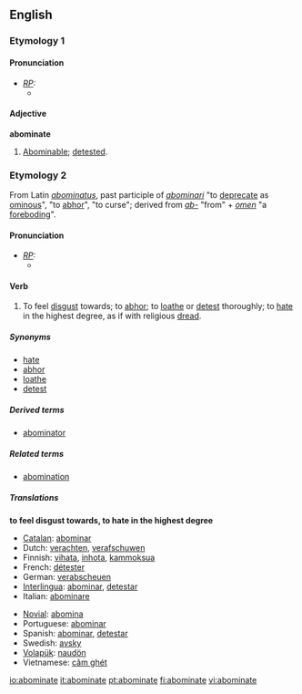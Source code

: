 ==English==
===Etymology 1===
====Pronunciation====
* ''[[RP]]:''
** {{IPA|/əˈbɒmɪˌnət/}}

====Adjective====
'''abominate'''
# {{obsolete}} [[abominable|Abominable]]; [[detest]]ed.

===Etymology 2===
From Latin ''[[abominatus]]'', past participle of ''[[abominari]]'' "to [[deprecate]] as [[ominous]]", "to [[abhor]]", "to curse"; derived from ''[[ab-]]'' "from" + ''[[omen]]'' "a [[foreboding]]".

====Pronunciation====
* ''[[RP]]:''
** {{IPA|/əˈbɒmɪˌneɪt/}}

====Verb====
{{en-infl-reg-other-e|abominat|e|}}
# {{transitive}} To feel [[disgust]] towards; to [[abhor]]; to [[loathe]] or [[detest]] thoroughly; to [[hate]] in the highest degree, as if with religious [[dread]].

=====Synonyms=====
*[[hate]]
*[[abhor]]
*[[loathe]]
*[[detest]]

=====Derived terms=====
* [[abominator]]

=====Related terms=====
*[[abomination]]

=====Translations=====
'''to feel disgust towards, to hate in the highest degree'''
{{top}}
*[[Catalan]]: [[abominar]]
*Dutch: [[verachten]], [[verafschuwen]]
*Finnish: [[vihata]], [[inhota]], [[kammoksua]]
*French: [[détester]] 
*German: [[verabscheuen]] 
*[[Interlingua]]: [[abominar]], [[detestar]] 
*Italian: [[abominare]] 
{{mid}}
*[[Novial]]: [[abomina]]
*Portuguese: [[abominar]] 
*Spanish: [[abominar]], [[detestar]]
*Swedish: [[avsky]]
*[[Volapük]]: [[naudön]]
*Vietnamese: [[căm ghét]]
{{bottom}}

[[io:abominate]]
[[it:abominate]]
[[pt:abominate]]
[[fi:abominate]]
[[vi:abominate]]